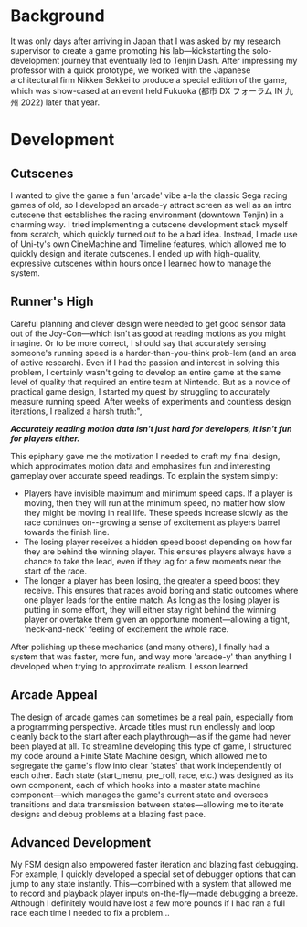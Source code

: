 # Background

It was only days after arriving in Japan that I was asked by my research supervisor to create a game promoting his lab—kickstarting the solo-development journey that eventually led to Tenjin Dash. After impressing my professor with a quick prototype, we worked with the Japanese architectural firm Nikken Sekkei to produce a special edition of the game, which was show-cased at an event held Fukuoka (都市 DX フォーラム IN 九州 2022) later that year.

# Development

## Cutscenes

I wanted to give the game a fun 'arcade' vibe a-la the classic Sega racing games of old, so I developed an arcade-y attract screen as well as an intro cutscene that establishes the racing environment (downtown Tenjin) in a charming way. I tried implementing a cutscene development stack myself from scratch, which quickly turned out to be a bad idea. Instead, I made use of Uni-ty's own CineMachine and Timeline features, which allowed me to quickly design and iterate cutscenes. I ended up with high-quality, expressive cutscenes within hours once I learned how to manage the system.

## Runner's High

Careful planning and clever design were needed to get good sensor data out of the Joy-Con—which isn't as good at reading motions as you might imagine. Or to be more correct, I should say that accurately sensing someone's running speed is a harder-than-you-think prob-lem (and an area of active research). Even if I had the passion and interest in solving this problem, I certainly wasn't going to develop an entire game at the same level of quality that required an entire team at Nintendo. But as a novice of practical game design, I started my quest by struggling to accurately measure running speed. After weeks of experiments and countless design iterations, I realized a harsh truth:",

**_Accurately reading motion data isn't just hard for developers, it isn't fun for players either._**

This epiphany gave me the motivation I needed to craft my final design, which approximates motion data and emphasizes fun and interesting gameplay over accurate speed readings. To explain the system simply:

- Players have invisible maximum and minimum speed caps. If a player is moving, then they will run at the minimum speed, no matter how slow they might be moving in real life. These speeds increase slowly as the race continues on--growing a sense of excitement as players barrel towards the finish line.
- The losing player receives a hidden speed boost depending on how far they are behind the winning player. This ensures players always have a chance to take the lead, even if they lag for a few moments near the start of the race.
- The longer a player has been losing, the greater a speed boost they receive. This ensures that races avoid boring and static outcomes where one player leads for the entire match. As long as the losing player is putting in some effort, they will either stay right behind the winning player or overtake them given an opportune moment—allowing a tight, 'neck-and-neck' feeling of excitement the whole race.

After polishing up these mechanics (and many others), I finally had a system that was faster, more fun, and way more 'arcade-y' than anything I developed when trying to approximate realism. Lesson learned.

## Arcade Appeal

The design of arcade games can sometimes be a real pain, especially from a programming perspective. Arcade titles must run endlessly and loop cleanly back to the start after each playthrough—as if the game had never been played at all. To streamline developing this type of game, I structured my code around a Finite State Machine design, which allowed me to segregate the game's flow into clear 'states' that work independently of each other. Each state (start_menu, pre_roll, race, etc.) was designed as its own component, each of which hooks into a master state machine component—which manages the game's current state and oversees transitions and data transmission between states—allowing me to iterate designs and debug problems at a blazing fast pace.

## Advanced Development

My FSM design also empowered faster iteration and blazing fast debugging. For example, I quickly developed a special set of debugger options that can jump to any state instantly. This—combined with a system that allowed me to record and playback player inputs on-the-fly—made debugging a breeze. Although I definitely would have lost a few more pounds if I had ran a full race each time I needed to fix a problem…
